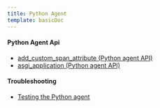 ```yaml
---
title: Python Agent
template: basicDoc
---
```




#### Python Agent Api

* [add_custom_span_attribute (Python agent API)](/agents/python-agent/python-agent-api/addcustomspanattribute-python-agent-api)
* [asgi_application (Python agent API)](/agents/python-agent/python-agent-api/asgiapplication-python-agent-api)

#### Troubleshooting

* [Testing the Python agent](/agents/python-agent/troubleshooting/testing-python-agent)